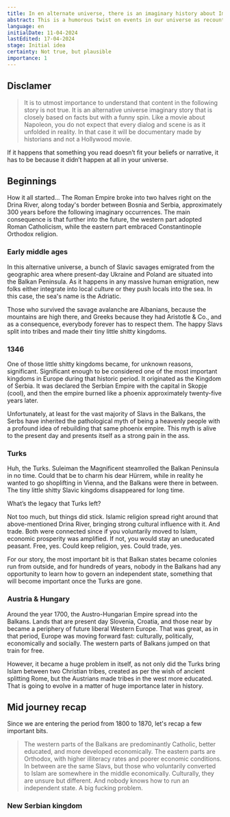 ```yaml
---
title: In en alternate universe, there is an imaginary history about Imperium Serbicum.
abstract: This is a humorous twist on events in our universe as recounted by historians. The plot revolves around how one group of Slavis meridionalibus, the Serbs, managed to conquer nearly the entire Balkan peninsula and established Imperium Serbicum and then they blow up. While the story is not true, it is plausible in an alternate universe. It explores the consequences of being tardy, choosing the wrong friend at the opportune moment and insisting on imposible.
language: en
initialDate: 11-04-2024
lastEdited: 17-04-2024
stage: Initial idea
certainty: Not true, but plausible
importance: 1
---
```


## Disclamer

> It is to utmost importance to understand that content in the following story is not true. It is an alternative universe imaginary story that is closely based on facts but with a funny spin. Like a movie about Napoleon, you do not expect that every dialog and scene is as it unfolded in reality. In that case it will be documentary made by historians and not a Hollywood movie.

If it happens that something you read doesn’t fit your beliefs or narrative, it has to be because it didn’t happen at all in your universe.

## Beginnings

How it all started... The Roman Empire broke into two halves right on the Drina River, along today's border between Bosnia and Serbia, approximately 300 years before the following imaginary occurrences. The main consequence is that further into the future, the western part adopted Roman Catholicism, while the eastern part embraced Constantinople Orthodox religion.

### Early middle ages

In this alternative universe, a bunch of Slavic savages emigrated from the geographic area where present-day Ukraine and Poland are situated into the Balkan Peninsula. As it happens in any massive human emigration, new folks either integrate into local culture or they push locals into the sea. In this case, the sea's name is the Adriatic.


Those who survived the savage avalanche are Albanians, because the mountains are high there, and Greeks because they had Aristotle & Co., and as a consequence, everybody forever has to respect them. The happy Slavs split into tribes and made their tiny little shitty kingdoms.

### 1346 

One of those little shitty kingdoms became, for unknown reasons, significant. Significant enough to be considered one of the most important kingdoms in Europe during that historic period. It originated as the Kingdom of Serbia. It was declared the Serbian Empire with the capital in Skopje (cool), and then the empire burned like a phoenix approximately twenty-five years later. 

Unfortunately, at least for the vast majority of Slavs in the Balkans, the Serbs have inherited the pathological myth of being a heavenly people with a profound idea of rebuilding that same phoenix empire. This myth is alive to the present day and presents itself as a strong pain in the ass.

### Turks

Huh, the Turks. Suleiman the Magnificent steamrolled the Balkan Peninsula in no time. Could that be to charm his dear Hürrem, while in reality he wanted to go shoplifting in Vienna, and the Balkans were there in between. The tiny little shitty Slavic kingdoms disappeared for long time.

What’s the legacy that Turks left?

Not too much, but things did stick. Islamic religion spread right around that above-mentioned Drina River, bringing strong cultural influence with it. And trade. Both were connected since if you voluntarily moved to Islam, economic prosperity was amplified. If not, you would stay an uneducated peasant. Free, yes. Could keep religion, yes. Could trade, yes.

For our story, the most important bit is that Balkan states became colonies run from outside, and for hundreds of years, nobody in the Balkans had any opportunity to learn how to govern an independent state, something that will become important once the Turks are gone.

### Austria & Hungary
	
Around the year 1700, the Austro-Hungarian Empire spread into the Balkans. Lands that are present day Slovenia, Croatia, and those near by became a periphery of future liberal Western Europe. That was great, as in that period, Europe was moving forward fast: culturally, politically, economically and socially. The western parts of Balkans jumped on that train for free.

However, it became a huge problem in itself, as not only did the Turks bring Islam between two Christian tribes, created as per the wish of ancient splitting Rome, but the Austrians made tribes in the west more educated. That is going to evolve in a matter of huge importance later in history.

## Mid journey recap

Since we are entering the period from 1800 to 1870, let's recap a few important bits.

> The western parts of the Balkans are predominantly Catholic, better educated, and more developed economically. The eastern parts are Orthodox, with higher illiteracy rates and poorer economic conditions. In between are the same Slavs, but those who voluntarily converted to Islam are somewhere in the middle economically. Culturally, they are unsure but different. And nobody knows how to run an independent state. A big fucking problem.

### New Serbian kingdom

